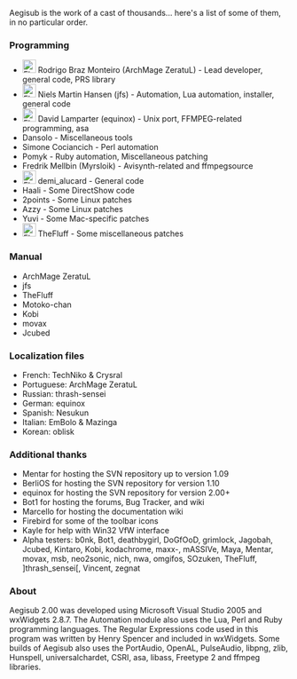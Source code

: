 Aegisub is the work of a cast of thousands... here's a list of some of them, in no particular order.

===Programming===
*[[Image:Flag_of_Brazil.gif|24px]] Rodrigo Braz Monteiro (ArchMage ZeratuL) - Lead developer, general code, PRS library
*[[Image:Flag_of_Denmark.gif|24px]] Niels Martin Hansen (jfs) - Automation, Lua automation, installer, general code
*[[Image:Flag_of_Germany.gif|24px]] David Lamparter (equinox) - Unix port, FFMPEG-related programming, asa
*Dansolo - Miscellaneous tools
*Simone Cociancich - Perl automation
*Pomyk - Ruby automation, Miscellaneous patching
*Fredrik Mellbin (Myrsloik) - Avisynth-related and ffmpegsource
*[[Image:Flag_of_Brazil.gif|24px]] demi_alucard - General code
*Haali - Some DirectShow code
*2points - Some Linux patches
*Azzy - Some Linux patches
*Yuvi - Some Mac-specific patches
*[[Image:Flag_of_Sweden.gif|24px]] TheFluff - Some miscellaneous patches

===Manual===
*ArchMage ZeratuL
*jfs
*TheFluff
*Motoko-chan
*Kobi
*movax
*Jcubed

===Localization files===
*French: TechNiko & Crysral
*Portuguese: ArchMage ZeratuL
*Russian: thrash-sensei
*German: equinox
*Spanish: Nesukun
*Italian: EmBolo & Mazinga
*Korean: oblisk

===Additional thanks===
*Mentar for hosting the SVN repository up to version 1.09
*BerliOS for hosting the SVN repository for version 1.10
*equinox for hosting the SVN repository for version 2.00+
*Bot1 for hosting the forums, Bug Tracker, and wiki
*Marcello for hosting the documentation wiki
*Firebird for some of the toolbar icons
*Kayle for help with Win32 VfW interface
*Alpha testers: b0nk, Bot1, deathbygirl, DoGfOoD, grimlock, Jagobah, Jcubed, Kintaro, Kobi, kodachrome, maxx-, mASSIVe, Maya, Mentar, movax, msb, neo2sonic, nich, nwa, omgifos, SOzuken, TheFluff, ]thrash_sensei[, Vincent, zegnat 

===About===
Aegisub 2.00 was developed using Microsoft Visual Studio 2005 and wxWidgets 2.8.7. The Automation module also uses the Lua, Perl and Ruby programming languages. The Regular Expressions code used in this program was written by Henry Spencer and included in wxWidgets. Some builds of Aegisub also uses the PortAudio, OpenAL, PulseAudio, libpng, zlib, Hunspell, universalchardet, CSRI, asa, libass, Freetype 2 and ffmpeg libraries.